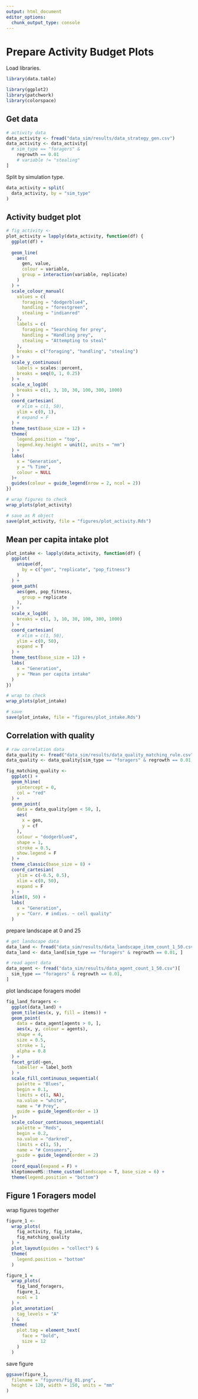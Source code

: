 ```yaml
---
output: html_document
editor_options:
  chunk_output_type: console
---
```


# Prepare Activity Budget Plots

Load libraries.

```r
library(data.table)

library(ggplot2)
library(patchwork)
library(colorspace)
```

## Get data

```r
# activity data
data_activity <- fread("data_sim/results/data_strategy_gen.csv")
data_activity <- data_activity[
  # sim_type == "foragers" &
    regrowth == 0.01
    # variable != "stealing"
]
```

Split by simulation type.

```r
data_activity = split(
  data_activity, by = "sim_type"
)
```

## Activity budget plot

```r
# fig_activity <-
plot_activity = lapply(data_activity, function(df) {
  ggplot(df) +
  
  geom_line(
    aes(
      gen, value,
      colour = variable,
      group = interaction(variable, replicate)
    )
  ) +
  scale_colour_manual(
    values = c(
      foraging = "dodgerblue4",
      handling = "forestgreen",
      stealing = "indianred"
    ),
    labels = c(
      foraging = "Searching for prey",
      handling = "Handling prey",
      stealing = "Attempting to steal"
    ),
    breaks = c("foraging", "handling", "stealing")
  ) +
  scale_y_continuous(
    labels = scales::percent,
    breaks = seq(0, 1, 0.25)
  ) +
  scale_x_log10(
    breaks = c(1, 3, 10, 30, 100, 300, 1000)
  ) +
  coord_cartesian(
    # xlim = c(1, 50),
    ylim = c(0, 1),
    # expand = F
  ) +
  theme_test(base_size = 12) +
  theme(
    legend.position = "top",
    legend.key.height = unit(2, units = "mm")
  ) +
  labs(
    x = "Generation",
    y = "% Time",
    colour = NULL
  )+
  guides(colour = guide_legend(nrow = 2, ncol = 2))
})

# wrap figures to check
wrap_plots(plot_activity)

# save as R object
save(plot_activity, file = "figures/plot_activity.Rds")
```


## Mean per capita intake plot


```r
plot_intake <- lapply(data_activity, function(df) {
  ggplot(
    unique(df,
      by = c("gen", "replicate", "pop_fitness")
    )
  ) +
  geom_path(
    aes(gen, pop_fitness,
      group = replicate
    ),
  ) +
  scale_x_log10(
    breaks = c(1, 3, 10, 30, 100, 300, 1000)
  ) +
  coord_cartesian(
    # xlim = c(1, 50),
    ylim = c(0, 50),
    expand = T
  ) +
  theme_test(base_size = 12) +
  labs(
    x = "Generation",
    y = "Mean per capita intake"
  )
})

# wrap to check
wrap_plots(plot_intake)

# save
save(plot_intake, file = "figures/plot_intake.Rds")
```

## Correlation with quality

```r
# raw correlation data
data_quality <- fread("data_sim/results/data_quality_matching_rule.csv")
data_quality <- data_quality[sim_type == "foragers" & regrowth == 0.01, ]
```



```r
fig_matching_quality <-
  ggplot() +
  geom_hline(
    yintercept = 0,
    col = "red"
  ) +
  geom_point(
    data = data_quality[gen < 50, ],
    aes(
      x = gen,
      y = cf
    ),
    colour = "dodgerblue4",
    shape = 1,
    stroke = 0.5,
    show.legend = F
  ) +
  theme_classic(base_size = 8) +
  coord_cartesian(
    ylim = c(-0.5, 0.5),
    xlim = c(0, 50),
    expand = F
  ) +
  xlim(0, 50) +
  labs(
    x = "Generation",
    y = "Corr. # indivs. ~ cell quality"
  )
```


prepare landscape at 0 and 25


```r
# get landscape data
data_land <- fread("data_sim/results/data_landscape_item_count_1_50.csv")
data_land <- data_land[sim_type == "foragers" & regrowth == 0.01, ]

# read agent data
data_agent <- fread("data_sim/results/data_agent_count_1_50.csv")[
  sim_type == "foragers" & regrowth == 0.01,
]
```


plot landscape foragers model


```r
fig_land_foragers <-
  ggplot(data_land) +
  geom_tile(aes(x, y, fill = items)) +
  geom_point(
    data = data_agent[agents > 0, ],
    aes(x, y, colour = agents),
    shape = 4,
    size = 0.5,
    stroke = 1,
    alpha = 0.8
  ) +
  facet_grid(~gen,
    labeller = label_both
  ) +
  scale_fill_continuous_sequential(
    palette = "Blues",
    begin = 0.1,
    limits = c(1, NA),
    na.value = "white",
    name = "# Prey",
    guide = guide_legend(order = 1)
  )+
  scale_colour_continuous_sequential(
    palette = "Reds",
    begin = 0.2,
    na.value = "darkred",
    limits = c(1, 5),
    name = "# Consumers",
    guide = guide_legend(order = 2)
  )+
  coord_equal(expand = F) +
  kleptomoveMS::theme_custom(landscape = T, base_size = 6) +
  theme(legend.position = "bottom")
```


## Figure 1 Foragers model

wrap figures together


```r
figure_1 <-
  wrap_plots(
    fig_activity, fig_intake,
    fig_matching_quality
  ) +
  plot_layout(guides = "collect") &
  theme(
    legend.position = "bottom"
  )

figure_1 =
  wrap_plots(
    fig_land_foragers,
    figure_1,
    ncol = 1
  ) +
  plot_annotation(
    tag_levels = "A"
  ) &
  theme(
    plot.tag = element_text(
      face = "bold",
      size = 12
    )
  )
```


save figure


```r
ggsave(figure_1,
  filename = "figures/fig_01.png",
  height = 120, width = 150, units = "mm"
)
```

